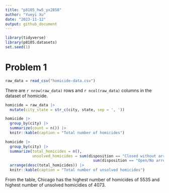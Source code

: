 ```yaml
---
title: "p8105_hw5_yx2858"
author: "Yueyi Xu"
date: "2023-11-12"
output: github_document
---
```


```r
library(tidyverse)
library(p8105.datasets)
set.seed(1)
```

# Problem 1

```r
raw_data = read_csv("homicide-data.csv")
```

There are `r nrow(raw_data)` rows and `r ncol(raw_data)` columns in the dataset of homicide.

```r
homicide = raw_data |>
  mutate(city_state = str_c(city, state, sep = ', '))
```

```r
homicide |>
  group_by(city) |>
  summarize(count = n()) |>
  knitr::kable(caption = "Total number of homicides")
```

```r
homicide |>
  group_by(city) |>
  summarize(total_homicides = n(),
            unsolved_homicides = sum(disposition == "Closed without arrest") +
                                       sum(disposition == "Open/No arrest")) |>
  arrange(desc(total_homicides)) |>
  knitr::kable(caption = "Total number of unsolved homicides")
```

From the table, Chicago has the highest number of homicides of 5535 and highest number of unsolved homicidies of 4073. 

